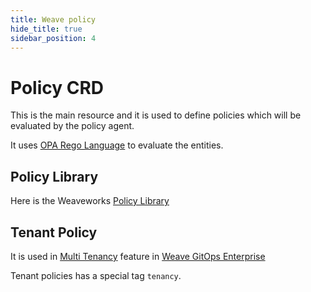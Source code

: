```yaml
---
title: Weave policy
hide_title: true
sidebar_position: 4
---
```


# Policy CRD

This is the main resource and it is used to define policies which will be evaluated by the policy agent.

It uses [OPA Rego Language](https://www.openpolicyagent.org/docs/latest/policy-language) to evaluate the entities.

## Policy Library

Here is the Weaveworks [Policy Library](https://github.com/weaveworks/policy-library)

## Tenant Policy

It is used in [Multi Tenancy](https://docs.gitops.weave.works/docs/enterprise/multi-tenancy/) feature in [Weave GitOps Enterprise](https://docs.gitops.weave.works/docs/enterprise/intro/)

Tenant policies has a special tag `tenancy`. 
